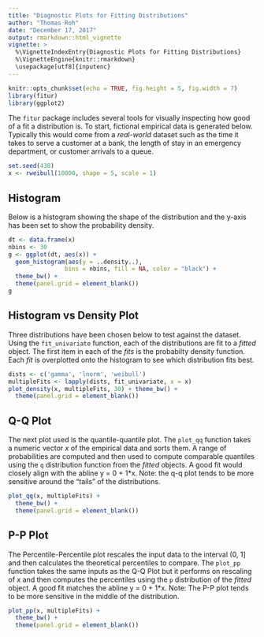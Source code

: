 ---
title: "Diagnostic Plots for Fitting Distributions"
author: "Thomas Roh"
date: "December 17, 2017"
output: rmarkdown::html_vignette
vignette: >
  %\VignetteIndexEntry{Diagnostic Plots for Fitting Distributions}
  %\VignetteEngine{knitr::rmarkdown}
  \usepackage[utf8]{inputenc}
---

```{r setup, include=FALSE}
knitr::opts_chunk$set(echo = TRUE, fig.height = 5, fig.width = 7)
library(fitur)
library(ggplot2)
```

The `fitur` package includes several tools for visually inspecting how good of a
fit a distribution is. To start, fictional empirical data is generated below. 
Typically this would come from a *real-world* dataset such as the time it takes 
to serve a customer at a bank, the length of stay in an emergency department, or
customer arrivals to a queue.

```{r stats}
set.seed(438)
x <- rweibull(10000, shape = 5, scale = 1)
```

## Histogram

Below is a histogram showing the shape of the distribution and the y-axis has 
been set to show the probability density. 

```{r histPlot}
dt <- data.frame(x)
nbins <- 30
g <- ggplot(dt, aes(x)) +
  geom_histogram(aes(y = ..density..), 
                bins = nbins, fill = NA, color = "black") +
  theme_bw() +
  theme(panel.grid = element_blank())
g
```

## Histogram vs Density Plot

Three distributions have been chosen below to test against the dataset. Using
the `fit_univariate` function, each of the distributions are fit to a *fitted* 
object. The first item in each of the *fits* is the probabilty density function. 
Each *fit* is overplotted onto the histogram to see which distribution fits 
best.

```{r densPlot}
dists <- c('gamma', 'lnorm', 'weibull')
multipleFits <- lapply(dists, fit_univariate, x = x)
plot_density(x, multipleFits, 30) + theme_bw() +
  theme(panel.grid = element_blank())
```

## Q-Q Plot

The next plot used is the quantile-quantile plot. The `plot_qq` function takes 
a numeric vector *x* of the empirical data and sorts them. A range
of probabilities are computed and then used to compute comparable quantiles 
using the `q` distribution function from the *fitted* objects. A good fit would 
closely align with the abline y = 0 + 1*x. Note: the q-q plot tends to be more
sensitive around the "tails" of the distributions.

```{r qqplot}
plot_qq(x, multipleFits) +
  theme_bw() +
  theme(panel.grid = element_blank())
```

## P-P Plot

The Percentile-Percentile plot rescales the input data to the interval (0, 1] and
then calculates the theoretical percentiles to compare. The `plot_pp` function 
takes the same inputs as the Q-Q Plot but it performs on rescaling of x and 
then computes the percentiles using the `p` distribution of the *fitted* object.
A good fit matches the abline y = 0 + 1*x. Note: The P-P plot tends to be more
sensitive in the middle of the distribution. 

```{r ppplot}
plot_pp(x, multipleFits) +
  theme_bw() +
  theme(panel.grid = element_blank())
```

